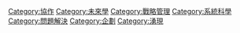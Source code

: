 {{catmore}}

[[Category:協作|Category:協作]]
[[Category:未來學|Category:未來學]]
[[Category:戰略管理|Category:戰略管理]]
[[Category:系統科學|Category:系統科學]]
[[Category:問題解決|Category:問題解決]]
[[Category:企劃|Category:企劃]]
[[Category:湧現|Category:湧現]]